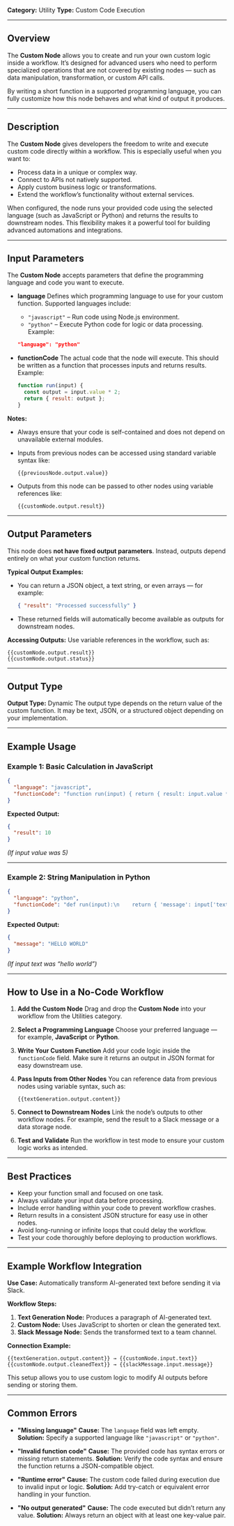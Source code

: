 **Category:** Utility
**Type:** Custom Code Execution

---

## Overview

The **Custom Node** allows you to create and run your own custom logic inside a workflow.
It’s designed for advanced users who need to perform specialized operations that are not covered by existing nodes — such as data manipulation, transformation, or custom API calls.

By writing a short function in a supported programming language, you can fully customize how this node behaves and what kind of output it produces.

---

## Description

The **Custom Node** gives developers the freedom to write and execute custom code directly within a workflow.
This is especially useful when you want to:

- Process data in a unique or complex way.
- Connect to APIs not natively supported.
- Apply custom business logic or transformations.
- Extend the workflow’s functionality without external services.

When configured, the node runs your provided code using the selected language (such as JavaScript or Python) and returns the results to downstream nodes.
This flexibility makes it a powerful tool for building advanced automations and integrations.

---

## Input Parameters

The **Custom Node** accepts parameters that define the programming language and code you want to execute.

- **language**
  Defines which programming language to use for your custom function.
  Supported languages include:

  - `"javascript"` – Run code using Node.js environment.
  - `"python"` – Execute Python code for logic or data processing.
    Example:

  ```json
  "language": "python"
  ```

- **functionCode**
  The actual code that the node will execute. This should be written as a function that processes inputs and returns results.
  Example:

  ```javascript
  function run(input) {
    const output = input.value * 2;
    return { result: output };
  }
  ```

**Notes:**

- Always ensure that your code is self-contained and does not depend on unavailable external modules.
- Inputs from previous nodes can be accessed using standard variable syntax like:

  ```
  {{previousNode.output.value}}
  ```

- Outputs from this node can be passed to other nodes using variable references like:

  ```
  {{customNode.output.result}}
  ```

---

## Output Parameters

This node does **not have fixed output parameters**.
Instead, outputs depend entirely on what your custom function returns.

**Typical Output Examples:**

- You can return a JSON object, a text string, or even arrays — for example:

  ```json
  { "result": "Processed successfully" }
  ```

- These returned fields will automatically become available as outputs for downstream nodes.

**Accessing Outputs:**
Use variable references in the workflow, such as:

```
{{customNode.output.result}}
{{customNode.output.status}}
```

---

## Output Type

**Output Type:** Dynamic
The output type depends on the return value of the custom function.
It may be text, JSON, or a structured object depending on your implementation.

---

## Example Usage

### Example 1: Basic Calculation in JavaScript

```json
{
  "language": "javascript",
  "functionCode": "function run(input) { return { result: input.value * 2 }; }"
}
```

**Expected Output:**

```json
{
  "result": 10
}
```

_(If input value was 5)_

---

### Example 2: String Manipulation in Python

```json
{
  "language": "python",
  "functionCode": "def run(input):\n    return { 'message': input['text'].upper() }"
}
```

**Expected Output:**

```json
{
  "message": "HELLO WORLD"
}
```

_(If input text was “hello world”)_

---

## How to Use in a No-Code Workflow

1. **Add the Custom Node**
   Drag and drop the **Custom Node** into your workflow from the Utilities category.

2. **Select a Programming Language**
   Choose your preferred language — for example, **JavaScript** or **Python**.

3. **Write Your Custom Function**
   Add your code logic inside the `functionCode` field. Make sure it returns an output in JSON format for easy downstream use.

4. **Pass Inputs from Other Nodes**
   You can reference data from previous nodes using variable syntax, such as:

   ```
   {{textGeneration.output.content}}
   ```

5. **Connect to Downstream Nodes**
   Link the node’s outputs to other workflow nodes. For example, send the result to a Slack message or a data storage node.

6. **Test and Validate**
   Run the workflow in test mode to ensure your custom logic works as intended.

---

## Best Practices

- Keep your function small and focused on one task.
- Always validate your input data before processing.
- Include error handling within your code to prevent workflow crashes.
- Return results in a consistent JSON structure for easy use in other nodes.
- Avoid long-running or infinite loops that could delay the workflow.
- Test your code thoroughly before deploying to production workflows.

---

## Example Workflow Integration

**Use Case:** Automatically transform AI-generated text before sending it via Slack.

**Workflow Steps:**

1. **Text Generation Node:** Produces a paragraph of AI-generated text.
2. **Custom Node:** Uses JavaScript to shorten or clean the generated text.
3. **Slack Message Node:** Sends the transformed text to a team channel.

**Connection Example:**

```
{{textGeneration.output.content}} → {{customNode.input.text}}
{{customNode.output.cleanedText}} → {{slackMessage.input.message}}
```

This setup allows you to use custom logic to modify AI outputs before sending or storing them.

---

## Common Errors

- **"Missing language"**
  **Cause:** The `language` field was left empty.
  **Solution:** Specify a supported language like `"javascript"` or `"python"`.

- **"Invalid function code"**
  **Cause:** The provided code has syntax errors or missing return statements.
  **Solution:** Verify the code syntax and ensure the function returns a JSON-compatible object.

- **"Runtime error"**
  **Cause:** The custom code failed during execution due to invalid input or logic.
  **Solution:** Add try-catch or equivalent error handling in your function.

- **"No output generated"**
  **Cause:** The code executed but didn’t return any value.
  **Solution:** Always return an object with at least one key-value pair.
